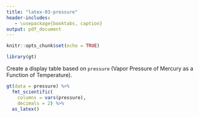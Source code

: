 ```yaml
---
title: "latex-03-pressure"
header-includes:
   - \usepackage{booktabs, caption}
output: pdf_document
---
```


```r
knitr::opts_chunk$set(echo = TRUE)

library(gt)
```

Create a display table based on `pressure` (Vapor Pressure of Mercury as a Function of Temperature).

```r
gt(data = pressure) %>%
  fmt_scientific(
    columns = vars(pressure),
    decimals = 2) %>%
  as_latex()
```
